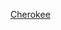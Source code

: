 {{US county navigation box
| collapse_state = {{{state|expanded}}}
| listclass      = hlist

| template_name  = 切羅基縣 (堪薩斯州)
| county         = 切羅基縣
| state          = 堪薩斯州
| seat           = 哥倫布

| map_image      = Map of Kansas highlighting Cherokee County.svg
| map_alt        = Map of Kansas highlighting Cherokee County
| map_caption    = Map of Kansas highlighting Cherokee County

| title1 = [[城市]]
| body1  = 
* [[巴克斯特斯普林斯 (堪薩斯州)|巴克斯特斯普林斯]]
* [[哥倫布 (堪薩斯州)|哥倫布]]
* [[加利納 (堪薩斯州)|加利納]]
* [[羅斯蘭 (堪薩斯州)|羅斯蘭]]
* [[斯卡蒙 (堪薩斯州)|斯卡蒙]]
* [[韋爾 (堪薩斯州)|韋爾]]
* [[西米納勒爾 (堪薩斯州)|西米納勒爾]]

| title2 = [[普查规定居民点]]
| body2  =
* [[洛厄爾 (堪薩斯州)|洛厄爾]]
* [[里弗頓 (堪薩斯州)|里弗頓]]

| title3 = [[非建制地區]]
| body3  = 
* [[卡羅納 (堪薩斯州)|卡羅納]]
* [[科克代爾 (堪薩斯州)|科克代爾]]
* [[克雷斯特萊恩 (堪薩斯州)|克雷斯特萊恩]]
* [[戴西希爾 (堪薩斯州)|戴西希爾]]
* [[恩派爾城 (堪薩斯州)|恩派爾城]]
* [[福克納 (堪薩斯州)|福克納]]
* [[哈洛韋爾 (堪薩斯州)|哈洛韋爾]]
* [[基爾維爾 (堪薩斯州)|基爾維爾]]
* [[奈夫頓 (堪薩斯州)|奈夫頓]]‡
* [[勞頓 (堪薩斯州)|勞頓]]
* [[麥基 (堪薩斯州)|麥基]]
* [[梅爾羅斯 (堪薩斯州)|梅爾羅斯]]
* [[中立 (堪薩斯州)|中立]]
* [[貴格 (堪薩斯州)|貴格]]
* [[謝爾曼 (堪薩斯州)|謝爾曼]]
* [[舍溫 (堪薩斯州)|舍溫]]
* [[斯基德莫爾 (堪薩斯州)|斯基德莫爾]]
* [[斯蒂普維爾 (堪薩斯州)|斯蒂普維爾]]
* [[圖爾克 (堪薩斯州)|圖爾克]]

| title4 = [[鬼鎮]]
| body4  =
* [[特里斯 (堪薩斯州)|特里斯]]

| title5 = [[鎮區 (美國)|鎮區]]
| body5 = 
* [[切羅基鎮區 (堪薩斯州切羅基縣)|切羅基鎮區]]
* [[克勞福德鎮區 (堪薩斯州切羅基縣)|克勞福德鎮區]]
* [[加登鎮區 (堪薩斯州切羅基縣)|加登鎮區]]
* [[洛拉鎮區 (堪薩斯州切羅基縣)|洛拉鎮區]]
* [[洛厄爾鎮區 (堪薩斯州切羅基縣)|洛厄爾鎮區]]
* [[萊昂鎮區 (堪薩斯州切羅基縣)|萊昂鎮區]]
* [[米納勒爾鎮區 (堪薩斯州切羅基縣)|米納勒爾鎮區]]
* [[尼歐肖鎮區 (堪薩斯州切羅基縣)|尼歐肖鎮區]]
* [[普萊森特維尤鎮區 (堪薩斯州切羅基縣)|普萊森特維尤鎮區]]
* [[羅斯鎮區 (堪薩斯州切羅基縣)|羅斯鎮區]]
* [[薩拉曼卡鎮區 (堪薩斯州切羅基縣)|薩拉曼卡鎮區]]
* [[肖尼鎮區 (堪薩斯州切羅基縣)|肖尼鎮區]]
* [[謝里登鎮區 (堪薩斯州切羅基縣)|謝里登鎮區]]
* [[斯普林瓦利鎮區 (堪薩斯州切羅基縣)|斯普林瓦利鎮區]]

| title6 = 註
| body6  = ‡該聚居地之一部分隸屬於其他縣份

}}<noinclude>
{{collapsible option}}
[[Category:堪薩斯州縣份導航模板|Cherokee]]  
[[Category:切羅基縣 (堪薩斯州)| ]]
</noinclude>